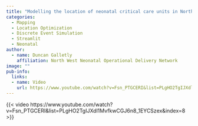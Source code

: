 ```yaml
---
title: "Modelling the location of neonatal critical care units in North West England"
categories:
  - Mapping
  - Location Optimization
  - Discrete Event Simulation
  - Streamlit
  - Neonatal 
author:
  - name: Duncan Galletly
    affiliation: North West Neonatal Operational Delivery Network
image: ""
pub-info:
  links:
  - name: Video
    url: https://www.youtube.com/watch?v=Fsn_PTGCERI&list=PLgHO2TgIJXdl1MvfkwCGJ6n8_1EYCSzex&index=8
---
```



{{< video https://www.youtube.com/watch?v=Fsn_PTGCERI&list=PLgHO2TgIJXdl1MvfkwCGJ6n8_1EYCSzex&index=8 >}}
